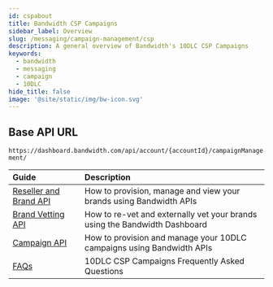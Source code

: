```yaml
---
id: cspabout
title: Bandwidth CSP Campaigns
sidebar_label: Overview
slug: /messaging/campaign-management/csp
description: A general overview of Bandwidth's 10DLC CSP Campaigns
keywords:
  - bandwidth
  - messaging
  - campaign
  - 10DLC
hide_title: false
image: '@site/static/img/bw-icon.svg'
---
```


## Base API URL

`https://dashboard.bandwidth.com/api/account/{accountId}/campaignManagement/`

| Guide | Description |
|:------|:------------|
|[Reseller and Brand API](docs/messaging/campaign-management/csp/reseller-brand-api/) | How to provision, manage and view your brands using Bandwidth APIs |
|[Brand Vetting API](docs/messaging/campaign-management/csp/brand-vetting-api/) | How to re-vet and externally vet your brands using the Bandwidth Dashboard|
|[Campaign API](docs/messaging/campaign-management/csp/campaign-api/) | How to provision and manage your 10DLC campaigns using Bandwidth APIs |
|[FAQs](docs/messaging/campaign-management/csp/faq/) | 10DLC CSP Campaigns Frequently Asked Questions |
